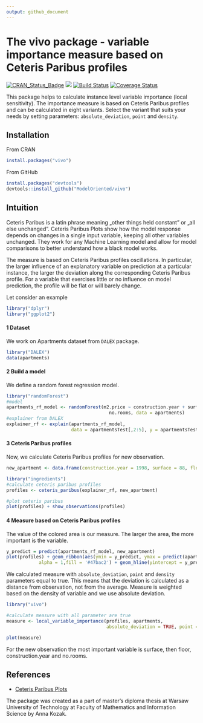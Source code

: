 ```yaml
---
output: github_document
---
```


# The vivo package - variable importance measure based on Ceteris Paribus profiles


[![CRAN_Status_Badge](http://www.r-pkg.org/badges/version/vivo)](https://cran.r-project.org/package=vivo)
<img src="http://cranlogs.r-pkg.org/badges/grand-total/vivo" />
[![Build Status](https://api.travis-ci.org/ModelOriented/vivo.svg?branch=master)](https://travis-ci.org/ModelOriented/vivo)
[![Coverage Status](https://img.shields.io/codecov/c/github/ModelOriented/vivo/master.svg)](https://codecov.io/github/ModelOriented/vivo?branch=master)



This package helps to calculate instance level variable importance (local sensitivity). The importance measure is based on Ceteris Paribus profiles and can be calculated in eight variants. Select the variant that suits your needs by setting parameters:  `absolute_deviation`, `point` and `density`.

## Installation


From CRAN

``` r
install.packages("vivo")
```

From GitHub

```r
install.packages("devtools")
devtools::install_github("ModelOriented/vivo")
```


## Intuition

Ceteris Paribus is a latin phrase meaning „other things held constant” or  „all else unchanged”. Ceteris Paribus Plots show how the model response depends on changes in a single input variable, keeping all other variables unchanged. They work for any Machine Learning model and allow for model comparisons to better understand how a black model works.

The measure is based on Ceteris Paribus profiles oscillations. In particular, the larger influence of an explanatory variable on prediction at a particular instance, the larger the deviation along the corresponding Ceteris Paribus profile. For a variable that exercises little or no influence on model prediction, the profile will be flat or will barely change. 

Let consider an example

```r
library("dplyr")
library("ggplot2")
```


#### 1 Dataset

We work on Apartments dataset from `DALEX` package.

```r
library("DALEX")
data(apartments)
```

#### 2 Build a model

We define a random forest regression model.

```r
library("randomForest")
#model
apartments_rf_model <- randomForest(m2.price ~ construction.year + surface + floor +
                                      no.rooms, data = apartments)
#explainer from DALEX
explainer_rf <- explain(apartments_rf_model,
                        data = apartmentsTest[,2:5], y = apartmentsTest$m2.price)
```

#### 3 Ceteris Paribus profiles

Now, we calculate Ceteris Paribus profiles for new observation.

```r
new_apartment <- data.frame(construction.year = 1998, surface = 88, floor = 2L, no.rooms = 3)

library("ingredients")
#calculate ceteris paribus profiles
profiles <- ceteris_paribus(explainer_rf, new_apartment)

#plot ceteris paribus
plot(profiles) + show_observations(profiles)
```

#### 4 Measure based on Ceteris Paribus profiles

The value of the colored area is our measure. The larger the area, the more important is the variable.

```r
y_predict = predict(apartments_rf_model, new_apartment)
plot(profiles) + geom_ribbon(aes(ymin = y_predict, ymax = predict(apartments_rf_model, profiles)),
            alpha = 1,fill = '#47bac2') + geom_hline(yintercept = y_predict, colour = theme_drwhy_colors(1)) +show_observations(profiles)  
```


We calculated measure with `absolute_deviation`, `point` and `density` parameters equal to true. This means that the deviation is calculated as a distance from observation, not from the average. Measure is weighted based on the density of variable and we use absolute deviation. 


```r
library("vivo")

#calculate measure with all parameter are true
measure <- local_variable_importance(profiles, apartments,
                                     absolute_deviation = TRUE, point = TRUE, density = TRUE)

plot(measure)
```


For the new observation the most important variable is surface, then floor, construction.year and no.rooms.


## References

* [Ceteris Paribus Plots](https://github.com/pbiecek/ceterisParibus)

The package was created as a part of master's diploma thesis at Warsaw University of Technology at Faculty of Mathematics and Information Science by Anna Kozak.

